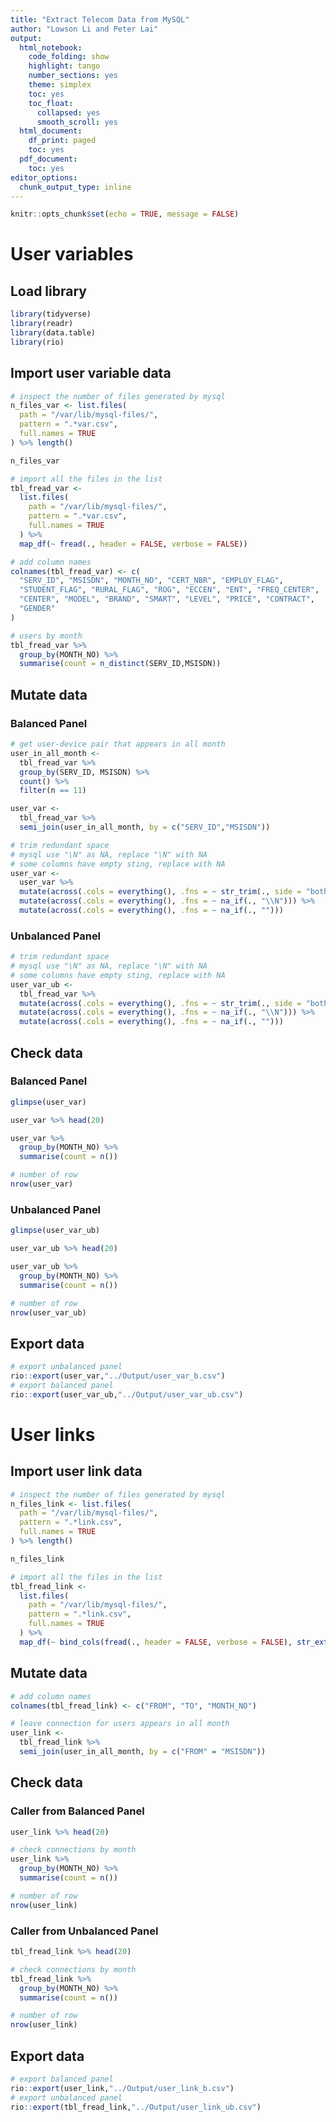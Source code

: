 ```yaml
---
title: "Extract Telecom Data from MySQL"
author: "Lowson Li and Peter Lai"
output:
  html_notebook:
    code_folding: show
    highlight: tango
    number_sections: yes
    theme: simplex
    toc: yes
    toc_float:
      collapsed: yes
      smooth_scroll: yes
  html_document:
    df_print: paged
    toc: yes
  pdf_document:
    toc: yes
editor_options:
  chunk_output_type: inline
---
```


```r
knitr::opts_chunk$set(echo = TRUE, message = FALSE)
```

# User variables

## Load library

```r
library(tidyverse)
library(readr)
library(data.table)
library(rio)
```

## Import user variable data

```r
# inspect the number of files generated by mysql
n_files_var <- list.files(
  path = "/var/lib/mysql-files/",
  pattern = ".*var.csv",
  full.names = TRUE
) %>% length()

n_files_var
```

```r
# import all the files in the list 
tbl_fread_var <-
  list.files(
    path = "/var/lib/mysql-files/",
    pattern = ".*var.csv",
    full.names = TRUE
  ) %>%
  map_df(~ fread(., header = FALSE, verbose = FALSE))
```

```r
# add column names
colnames(tbl_fread_var) <- c(
  "SERV_ID", "MSISDN", "MONTH_NO", "CERT_NBR", "EMPLOY_FLAG",
  "STUDENT_FLAG", "RURAL_FLAG", "ROG", "ECCEN", "ENT", "FREQ_CENTER",
  "CENTER", "MODEL", "BRAND", "SMART", "LEVEL", "PRICE", "CONTRACT",
  "GENDER"
)
```

```r
# users by month
tbl_fread_var %>% 
  group_by(MONTH_NO) %>% 
  summarise(count = n_distinct(SERV_ID,MSISDN))
```

## Mutate data

### Balanced Panel

```r
# get user-device pair that appears in all month
user_in_all_month <-
  tbl_fread_var %>%
  group_by(SERV_ID, MSISDN) %>%
  count() %>%
  filter(n == 11)

user_var <-
  tbl_fread_var %>%
  semi_join(user_in_all_month, by = c("SERV_ID","MSISDN"))
```

```r
# trim redundant space
# mysql use "\N" as NA, replace "\N" with NA
# some columns have empty sting, replace with NA
user_var <-
  user_var %>%
  mutate(across(.cols = everything(), .fns = ~ str_trim(., side = "both"))) %>%
  mutate(across(.cols = everything(), .fns = ~ na_if(., "\\N"))) %>%
  mutate(across(.cols = everything(), .fns = ~ na_if(., "")))
```

### Unbalanced Panel

```r
# trim redundant space
# mysql use "\N" as NA, replace "\N" with NA
# some columns have empty sting, replace with NA
user_var_ub <-
  tbl_fread_var %>%
  mutate(across(.cols = everything(), .fns = ~ str_trim(., side = "both"))) %>%
  mutate(across(.cols = everything(), .fns = ~ na_if(., "\\N"))) %>%
  mutate(across(.cols = everything(), .fns = ~ na_if(., "")))
```

## Check data

### Balanced Panel

```r
glimpse(user_var)
```

```r
user_var %>% head(20)
```

```r
user_var %>%
  group_by(MONTH_NO) %>%
  summarise(count = n())
```

```r
# number of row
nrow(user_var)
```

### Unbalanced Panel

```r
glimpse(user_var_ub)
```

```r
user_var_ub %>% head(20)
```

```r
user_var_ub %>%
  group_by(MONTH_NO) %>%
  summarise(count = n())
```

```r
# number of row
nrow(user_var_ub)
```

## Export data

```r
# export unbalanced panel
rio::export(user_var,"../Output/user_var_b.csv")
# export balanced panel
rio::export(user_var_ub,"../Output/user_var_ub.csv")
```

# User links

## Import user link data

```r
# inspect the number of files generated by mysql
n_files_link <- list.files(
  path = "/var/lib/mysql-files/",
  pattern = ".*link.csv",
  full.names = TRUE
) %>% length()

n_files_link
```

```r
# import all the files in the list 
tbl_fread_link <-
  list.files(
    path = "/var/lib/mysql-files/",
    pattern = ".*link.csv",
    full.names = TRUE
  ) %>%
  map_df(~ bind_cols(fread(., header = FALSE, verbose = FALSE), str_extract(., "\\d{6}")))
```

## Mutate data

```r
# add column names
colnames(tbl_fread_link) <- c("FROM", "TO", "MONTH_NO")
```

```r
# leave connection for users appears in all month
user_link <-
  tbl_fread_link %>%
  semi_join(user_in_all_month, by = c("FROM" = "MSISDN"))
```

## Check data

### Caller from Balanced Panel

```r
user_link %>% head(20)
```

```r
# check connections by month
user_link %>%
  group_by(MONTH_NO) %>%
  summarise(count = n())
```

```r
# number of row
nrow(user_link)
```

### Caller from Unbalanced Panel

```r
tbl_fread_link %>% head(20)
```

```r
# check connections by month
tbl_fread_link %>%
  group_by(MONTH_NO) %>%
  summarise(count = n())
```

```r
# number of row
nrow(user_link)
```

## Export data

```r
# export balanced panel
rio::export(user_link,"../Output/user_link_b.csv")
# export unbalanced panel
rio::export(tbl_fread_link,"../Output/user_link_ub.csv")
```
